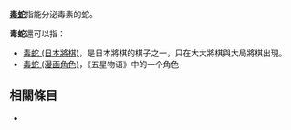 '''[[毒蛇|毒蛇]]'''指能分泌毒素的蛇。

'''毒蛇'''還可以指：
* [[毒蛇_(日本將棋)|毒蛇 (日本將棋)]]，是日本將棋的棋子之一，只在大大將棋與大局將棋出現。
* [[毒蛇_(漫画角色)|毒蛇 (漫画角色)]]，《五星物语》中的一个角色

== 相關條目 ==
*{{lookfrom|毒蛇}}

{{disambig|D毒|cat=二字消歧义}}